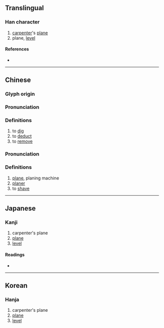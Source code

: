 {{character info/new}}
{{also|鉋}}
==Translingual==

===Han character===
{{Han char|rn=18|rad=刀|as=05|sn=7|four=22700|canj=PULN|ids=⿰包刂}}

# [[carpenter]]'s [[plane]]
# plane, [[level]]

====References====
* {{Han ref|kx=0138.160|dkj=01929|dj=0313.050|hdz=10331.030|uh=5228|ud=21032|bh=A753|bd=42835}}

----

==Chinese==
{{zh-forms}}

===Glyph origin===
{{Han etym}}

===Pronunciation===
{{zh-pron
|m=páo
|c=paau4
|h=pfs=
|md=
|mn=qz,xm,zz:phâu
|w=
|mc=
|oc=y
|cat=v
}}

===Definitions===
{{zh-hanzi}}

# to [[dig]]
# to [[deduct]]
# to [[remove]]

===Pronunciation===
{{zh-pron
|m=bào
|c=paau4
|mn=qz,xm,zz:pāu/qz,xm,zz:phâu/tw:khau
|mn_note=khau - written also as 剾
|mc=y
|oc=y
|cat=n,v
}}
{{attention|zh|please check}}

===Definitions===
{{zh-hanzi}}

# [[plane]], planing machine
# [[planer]]
# to [[shave]]

----

==Japanese==

===Kanji===
{{ja-kanji|grade=|rs=刀05}}

# carpenter's plane
# [[plane]]
# [[level]]

====Readings====
* {{ja-readings|on=[[ほう]] (hō), [[びょう]] (byō)|kun=[[けずる]] (kezuru)}}

----

==Korean==

===Hanja===
{{ko-hanja|hangeul=포|rv=po|mr=p'o}}

# carpenter's plane
# [[plane]]
# [[level]]